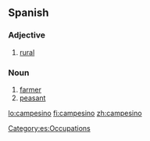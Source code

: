 ==Spanish==

===Adjective===
{{es-adj|f=campesina}}

# [[rural]]

===Noun===
{{es-noun-mf|f=campesina}}

# [[farmer]]
# [[peasant]]

[[Category:es:Occupations]]
[[lo:campesino]]
[[fi:campesino]]
[[zh:campesino]]